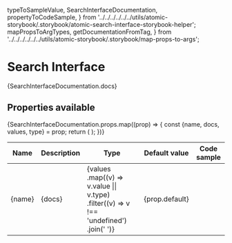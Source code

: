   typeToSampleValue,
  SearchInterfaceDocumentation,
  propertyToCodeSample,
} from '../../../../../../utils/atomic-storybook/.storybook/atomic-search-interface-storybook-helper';
  mapPropsToArgTypes,
  getDocumentationFromTag,
} from '../../../../../../utils/atomic-storybook/.storybook/map-props-to-args';

<Meta title="Atomic/SearchInterface" />

# Search Interface

<p>{SearchInterfaceDocumentation.docs}</p>

## Properties available

<table className="search-interface-props-table">
  <thead>
    <tr key="header">
      <th>Name</th>
      <th>Description</th>
      <th>Type</th>
      <th>Default value</th>
      <th>Code sample</th>
    </tr>
  </thead>
  <tbody>
    {SearchInterfaceDocumentation.props.map((prop) => {
      const {name, docs, values, type} = prop;
      return (
        <tr key={name}>
          <td>{name}</td>
          <td>{docs}</td>
          <td>
            {values
              .map((v) => v.value || v.type)
              .filter((v) => v !== 'undefined')
              .join(' ')}
          </td>
          <td>{prop.default}</td>
          <td>
            <Source code={propertyToCodeSample(prop)} language="html" />
          </td>
        </tr>
      );
    })}
  </tbody>
</table>
